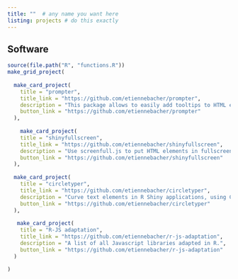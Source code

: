 ```yaml
---
title: ""  # any name you want here
listing: projects # do this exactly
---
```


## Software

```r
source(file.path("R", "functions.R"))
make_grid_project(
  
  make_card_project(
    title = "prompter",
    title_link = "https://github.com/etiennebacher/prompter",
    description = "This package allows to easily add tooltips to HTML elements in R Shiny applications. It uses hint.css under the hood.",
    button_link = "https://github.com/etiennebacher/prompter"
  ),
  
    make_card_project(
    title = "shinyfullscreen",
    title_link = "https://github.com/etiennebacher/shinyfullscreen",
    description = "Use screenfull.js to put HTML elements in fullscreen in R Shiny applications.",
    button_link = "https://github.com/etiennebacher/shinyfullscreen"
  ),
  
  make_card_project(
    title = "circletyper",
    title_link = "https://github.com/etiennebacher/circletyper",
    description = "Curve text elements in R Shiny applications, using Circletype.js.",
    button_link = "https://github.com/etiennebacher/circletyper"
  ),
  
   make_card_project(
    title = "R-JS adaptation",
    title_link = "https://github.com/etiennebacher/r-js-adaptation",
    description = "A list of all Javascript libraries adapted in R.",
    button_link = "https://github.com/etiennebacher/r-js-adaptation"
  )
  
)
```